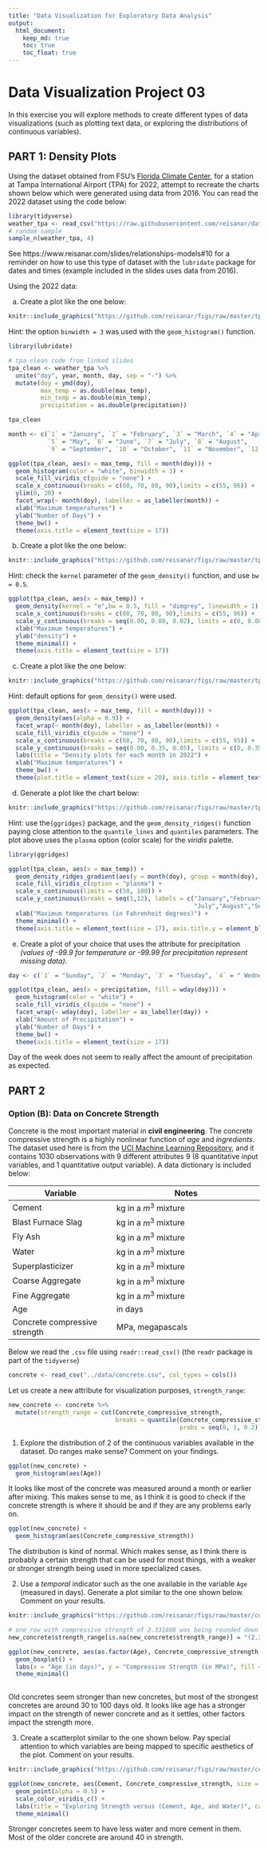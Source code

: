 ```yaml
---
title: "Data Visualization for Exploratory Data Analysis"
output: 
  html_document:
    keep_md: true
    toc: true
    toc_float: true
---
```


# Data Visualization Project 03


In this exercise you will explore methods to create different types of data visualizations (such as plotting text data, or exploring the distributions of continuous variables).


## PART 1: Density Plots

Using the dataset obtained from FSU's [Florida Climate Center](https://climatecenter.fsu.edu/climate-data-access-tools/downloadable-data), for a station at Tampa International Airport (TPA) for 2022, attempt to recreate the charts shown below which were generated using data from 2016. You can read the 2022 dataset using the code below: 

```r
library(tidyverse)
weather_tpa <- read_csv("https://raw.githubusercontent.com/reisanar/datasets/master/tpa_weather_2022.csv")
# random sample 
sample_n(weather_tpa, 4)
```

See https://www.reisanar.com/slides/relationships-models#10 for a reminder on how to use this type of dataset with the `lubridate` package for dates and times (example included in the slides uses data from 2016).

Using the 2022 data: 

(a) Create a plot like the one below:

```r
knitr::include_graphics("https://github.com/reisanar/figs/raw/master/tpa_max_temps_facet.png")
```

Hint: the option `binwidth = 3` was used with the `geom_histogram()` function.

```r
library(lubridate)
```

```r
# tpa clean code from linked slides
tpa_clean <- weather_tpa %>% 
  unite("doy", year, month, day, sep = "-") %>% 
  mutate(doy = ymd(doy), 
         max_temp = as.double(max_temp), 
         min_temp = as.double(min_temp), 
         precipitation = as.double(precipitation))

tpa_clean
```

```r
month <- c(`1` = "January", `2` = "February", `3` = "March", `4` = "April",
           `5` = "May", `6` = "June", `7` = "July", `8` = "August", 
           `9` = "September", `10` = "October", `11` = "November", `12` = "December")

ggplot(tpa_clean, aes(x = max_temp, fill = month(doy))) +
  geom_histogram(color = "white", binwidth = 3) + 
  scale_fill_viridis_c(guide = "none") + 
  scale_x_continuous(breaks = c(60, 70, 80, 90),limits = c(55, 96)) + 
  ylim(0, 20) + 
  facet_wrap(~ month(doy), labeller = as_labeller(month)) +
  xlab("Maximum temperatures") +
  ylab("Number of Days") + 
  theme_bw() +
  theme(axis.title = element_text(size = 17))
```


(b) Create a plot like the one below:

```r
knitr::include_graphics("https://github.com/reisanar/figs/raw/master/tpa_max_temps_density.png")
```

Hint: check the `kernel` parameter of the `geom_density()` function, and use `bw = 0.5`.

```r
ggplot(tpa_clean, aes(x = max_temp)) +
  geom_density(kernel = "e",bw = 0.5, fill = "dimgrey", linewidth = 1) + 
  scale_x_continuous(breaks = c(60, 70, 80, 90),limits = c(55, 96)) + 
  scale_y_continuous(breaks = seq(0.00, 0.08, 0.02), limits = c(0, 0.08)) +
  xlab("Maximum temperatures") +
  ylab("density") +
  theme_minimal() +
  theme(axis.title = element_text(size = 17))
```


(c) Create a plot like the one below:

```r
knitr::include_graphics("https://github.com/reisanar/figs/raw/master/tpa_max_temps_density_facet.png")
```

Hint: default options for `geom_density()` were used. 

```r
ggplot(tpa_clean, aes(x = max_temp, fill = month(doy))) +
  geom_density(aes(alpha = 0.9)) + 
  facet_wrap(~ month(doy), labeller = as_labeller(month)) + 
  scale_fill_viridis_c(guide = "none") +
  scale_x_continuous(breaks = c(60, 70, 80, 90),limits = c(55, 95)) + 
  scale_y_continuous(breaks = seq(0.00, 0.35, 0.05), limits = c(0, 0.35)) +
  labs(title = "Density plots for each month in 2022") +
  xlab("Maximum temperatures") + 
  theme_bw() +
  theme(plot.title = element_text(size = 20), axis.title = element_text(size = 17), axis.title.y = element_blank(), legend.position = "none")
```

(d) Generate a plot like the chart below:


```r
knitr::include_graphics("https://github.com/reisanar/figs/raw/master/tpa_max_temps_ridges_plasma.png")
```

Hint: use the`{ggridges}` package, and the `geom_density_ridges()` function paying close attention to the `quantile_lines` and `quantiles` parameters. The plot above uses the `plasma` option (color scale) for the _viridis_ palette.

```r
library(ggridges)
```

```r
ggplot(tpa_clean, aes(x = max_temp)) +
  geom_density_ridges_gradient(aes(y = month(doy), group = month(doy), fill = stat(x)), quantile_lines = T, quantiles = 2) + 
  scale_fill_viridis_c(option = "plasma") +
  scale_x_continuous(limits = c(50, 100)) + 
  scale_y_continuous(breaks = seq(1,12), labels = c("January","February","March","April","May","June",
                                                    "July","August","September","October","November","December")) + 
  xlab("Maximum temperatures (in Fahrenheit degrees)") +
  theme_minimal() +
  theme(axis.title = element_text(size = 17), axis.title.y = element_blank(), legend.title = element_blank())
```



(e) Create a plot of your choice that uses the attribute for precipitation _(values of -99.9 for temperature or -99.99 for precipitation represent missing data)_.

```r
day <- c(`1` = "Sunday", `2` = "Monday", `3` = "Tuesday", `4` = " Wednesday", `5` = "Thursday", `6` = "Friday", `7` = "Saturday")

ggplot(tpa_clean, aes(x = precipitation, fill = wday(doy))) +
  geom_histogram(color = "white") + 
  scale_fill_viridis_c(guide = "none") + 
  facet_wrap(~ wday(doy), labeller = as_labeller(day)) +
  xlab("Amount of Precipitation") +
  ylab("Number of Days") + 
  theme_bw() +
  theme(axis.title = element_text(size = 17))
```

Day of the week does not seem to really affect the amount of precipitation as expected.


## PART 2 

### Option (B): Data on Concrete Strength 

Concrete is the most important material in **civil engineering**. The concrete compressive strength is a highly nonlinear function of _age_ and _ingredients_. The dataset used here is from the [UCI Machine Learning Repository](https://archive.ics.uci.edu/ml/index.php), and it contains 1030 observations with 9 different attributes 9 (8 quantitative input variables, and 1 quantitative output variable). A data dictionary is included below: 


Variable                      |    Notes                
------------------------------|-------------------------------------------
Cement                        | kg in a $m^3$ mixture             
Blast Furnace Slag            | kg in a $m^3$ mixture  
Fly Ash                       | kg in a $m^3$ mixture             
Water                         | kg in a $m^3$ mixture              
Superplasticizer              | kg in a $m^3$ mixture
Coarse Aggregate              | kg in a $m^3$ mixture
Fine Aggregate                | kg in a $m^3$ mixture      
Age                           | in days                                             
Concrete compressive strength | MPa, megapascals


Below we read the `.csv` file using `readr::read_csv()` (the `readr` package is part of the `tidyverse`)

```r
concrete <- read_csv("../data/concrete.csv", col_types = cols())
```


Let us create a new attribute for visualization purposes, `strength_range`: 

```r
new_concrete <- concrete %>%
  mutate(strength_range = cut(Concrete_compressive_strength, 
                              breaks = quantile(Concrete_compressive_strength, 
                                                probs = seq(0, 1, 0.2))) )
```



1. Explore the distribution of 2 of the continuous variables available in the dataset. Do ranges make sense? Comment on your findings.

```r
ggplot(new_concrete) +
  geom_histogram(aes(Age))
```

It looks like most of the concrete was measured around a month or earlier after mixing. This makes sense to me, as I think it is good to check if the concrete strength is where it should be and if they are any problems early on.


```r
ggplot(new_concrete) +
  geom_histogram(aes(Concrete_compressive_strength))
```

The distribution is kind of normal. Which makes sense, as I think there is probably a certain strength that can be used for most things, with a weaker or stronger strength being used in more specialized cases.


2. Use a _temporal_ indicator such as the one available in the variable `Age` (measured in days). Generate a plot similar to the one shown below. Comment on your results.

```r
knitr::include_graphics("https://github.com/reisanar/figs/raw/master/concrete_strength.png")
```

```r
# one row with compressive strength of 2.331808 was being rounded down and got NA for its range
new_concrete$strength_range[is.na(new_concrete$strength_range)] = "(2.33,21]"
```

```r
ggplot(new_concrete, aes(as.factor(Age), Concrete_compressive_strength, fill = strength_range)) +
  geom_boxplot() +
  labs(x = "Age (in days)", y = "Compressive Strength (in MPa)", fill = "Strength Range") +
  theme_minimal()
  
```

Old concretes seem stronger than new concretes, but most of the strongest concretes are around 30 to 100 days old. It looks like age has a stronger impact on the strength of newer concrete and as it settles, other factors impact the strength more.


3. Create a scatterplot similar to the one shown below. Pay special attention to which variables are being mapped to specific aesthetics of the plot. Comment on your results. 

```r
knitr::include_graphics("https://github.com/reisanar/figs/raw/master/cement_plot.png")
```

```r
ggplot(new_concrete, aes(Cement, Concrete_compressive_strength, size = Age, color = Water)) +
  geom_point(alpha = 0.5) +
  scale_color_viridis_c() +
  labs(title = "Exploring Strength versus (Cement, Age, and Water)", caption = "Age is measured in days", y = "Strength") +
  theme_minimal()
```

Stronger concretes seem to have less water and more cement in them. Most of the older concrete are around 40 in strength.


